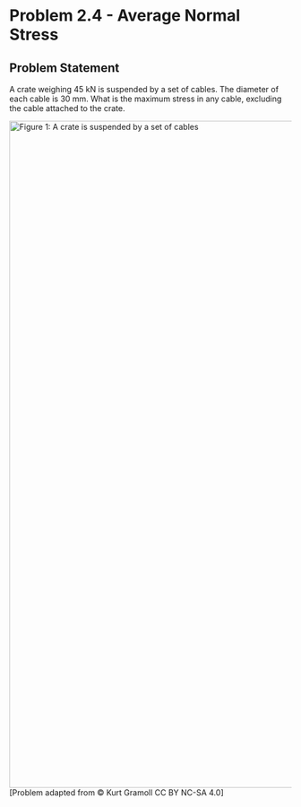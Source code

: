 # Problem 2.4 - Average Normal Stress {.unnumbered}

## Problem Statement

A crate weighing 45 kN is suspended by a set of cables. The diameter of each cable is 30 mm. What is the maximum stress in any cable, excluding the cable attached to the crate.

![Figure 1: A crate is suspended by a set of cables](images/146.png){fig-alt="Picture with a crate suspended by a set of cables. Two cables originate from point A, with one cable pointing upwards forming a 30° angle with the horizontal, and another cable pointing to the right forming a 45° angle with the horizontal. A third cable starts from point B and points downward, making a 75° angle with the horizontal." width="1190"} \[Problem adapted from © Kurt Gramoll CC BY NC-SA 4.0\]
